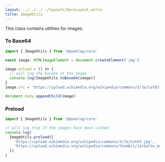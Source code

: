 ```yaml
---
layout: ../../../../layouts/DocsLayout.astro
title: ImageUtils
---
```


This class contains utilities for images.

### To Base64

```ts
import { ImageUtils } from '@queelag/core'

const image: HTMLImageElement = document.createElement('img')

image.onload = () => {
  // will log the base64 of the image
  console.log(ImageUtils.toBase64(image))
}
image.src = 'https://upload.wikimedia.org/wikipedia/commons/3/3a/Cat03.jpg'

document.body.appendChild(image)
```

### Preload

```ts
import { ImageUtils } from '@queelag/core'

// will log true if the images have been cached
console.log(
  ImageUtils.preload([
    'https://upload.wikimedia.org/wikipedia/commons/3/3a/Cat03.jpg',
    'https://upload.wikimedia.org/wikipedia/commons/thumb/1/14/Gatto_europeo4.jpg/1280px-Gatto_europeo4.jpg'
  ])
)
```
